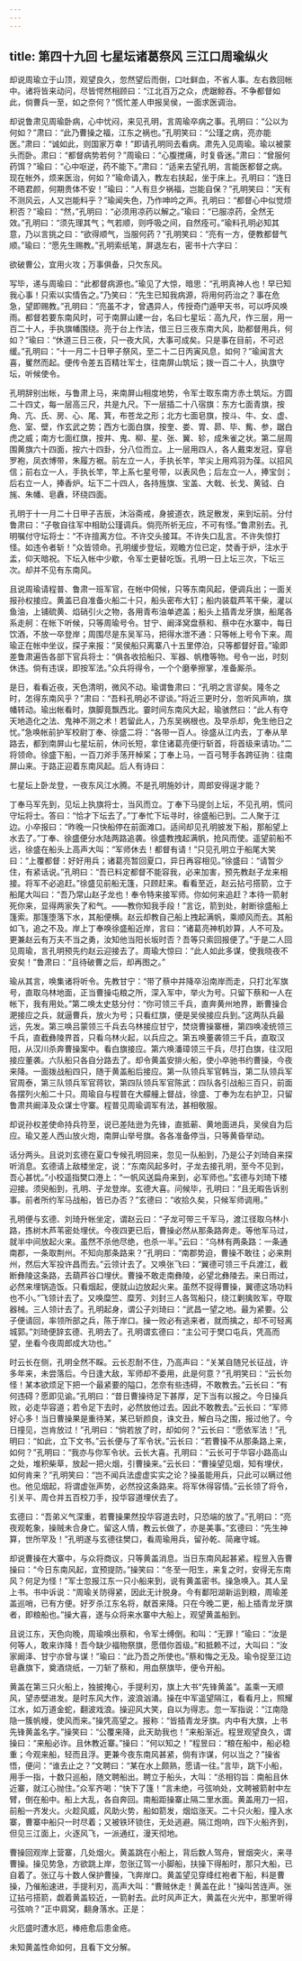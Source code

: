```yaml
---
---
---
```

title: 第四十九回 七星坛诸葛祭风 三江口周瑜纵火
---

却说周瑜立于山顶，观望良久，忽然望后而倒，口吐鲜血，不省人事。左右救回帐中。诸将皆来动问，尽皆愕然相顾曰：“江北百万之众，虎踞鲸吞。不争都督如此，倘曹兵一至，如之奈何？”慌忙差人申报吴侯，一面求医调治。

却说鲁肃见周瑜卧病，心中忧闷，来见孔明，言周瑜卒病之事。孔明曰：“公以为何如？”肃曰：“此乃曹操之福，江东之祸也。”孔明笑曰：“公瑾之病，亮亦能医。”肃曰：“诚如此，则国家万幸！”即请孔明同去看病。肃先入见周瑜。瑜以被蒙头而卧。肃曰：“都督病势若何？”周瑜曰：“心腹搅痛，时复昏迷。”肃曰：“曾服何药饵？”瑜曰：“心中呕逆，药不能下。”肃曰：“适来去望孔明，言能医都督之病。现在帐外，烦来医治，何如？”瑜命请入，教左右扶起，坐于床上。孔明曰：“连日不晤君颜，何期贵体不安！”瑜曰：“人有旦夕祸福，岂能自保？”孔明笑曰：“天有不测风云，人又岂能料乎？”瑜闻失色，乃作呻吟之声。孔明曰：“都督心中似觉烦积否？”瑜曰：“然，”孔明曰：“必须用凉药以解之。”瑜曰：“已服凉药，全然无效。”孔明曰：“须先理其气；气若顺，则呼吸之间，自然痊可。”瑜料孔明必知其意，乃以言挑之曰：“欲得顺气，当服何药？”孔明笑曰：“亮有一方，便教都督气顺。”瑜曰：“愿先生赐教。”孔明索纸笔，屏退左右，密书十六字曰：

欲破曹公，宜用火攻；万事俱备，只欠东风。

写毕，递与周瑜曰：“此都督病源也。”瑜见了大惊，暗思：“孔明真神人也！早已知我心事！只索以实情告之。”乃笑曰：“先生已知我病源，将用何药治之？事在危急，望即赐教。”孔明曰：“亮虽不才，曾遇异人，传授奇门遁甲天书，可以呼风唤雨。都督若要东南风时，可于南屏山建一台，名曰七星坛：高九尺，作三层，用一百二十人，手执旗幡围绕。亮于台上作法，借三日三夜东南大风，助都督用兵，何如？”瑜曰：“休道三日三夜，只一夜大风，大事可成矣。只是事在目前，不可迟缓。”孔明曰：“十一月二十日甲子祭风，至二十二日丙寅风息，如何？”瑜闻言大喜，矍然而起。便传令差五百精壮军士，往南屏山筑坛；拨一百二十人，执旗守坛，听候使令。

孔明辞别出帐，与鲁肃上马，来南屏山相度地势，令军士取东南方赤土筑坛。方圆二十四丈，每一层高三尺，共是九尺。下一层插二十八宿旗：东方七面青旗，按角、亢、氏、房、心、尾、箕，布苍龙之形；北方七面皂旗，按斗、牛、女、虚、危、室、壁，作玄武之势；西方七面白旗，按奎、娄、胃、昴、毕、觜、参，踞白虎之威；南方七面红旗，按井、鬼、柳、星、张、翼、轸，成朱雀之状。第二层周围黄旗六十四面，按六十四卦，分八位而立。上一层用四人，各人戴束发冠，穿皂罗袍，凤衣博带，朱履方裾。前左立一人，手执长竿，竿尖上用鸡羽为葆。以招风信；前右立一人，手执长竿，竿上系七星号带，以表风色；后左立一人，捧宝剑；后右立一人，捧香炉。坛下二十四人，各持旌旗、宝盖、大戟、长戈、黄钺、白旄、朱幡、皂纛，环绕四面。

孔明于十一月二十日甲子吉辰，沐浴斋戒，身披道衣，跣足散发，来到坛前。分付鲁肃曰：“子敬自往军中相助公瑾调兵。倘亮所祈无应，不可有怪。”鲁肃别去。孔明嘱付守坛将士：“不许擅离方位。不许交头接耳。不许失口乱言。不许失惊打怪。如违令者斩！”众皆领命。孔明缓步登坛，观瞻方位已定，焚香于炉，注水于盂，仰天暗祝。下坛入帐中少歇，令军士更替吃饭。孔明一日上坛三次，下坛三次。却并不见有东南风。

且说周瑜请程普、鲁肃一班军官，在帐中伺候，只等东南风起，便调兵出；一面关报孙权接应。黄盖已自准备火船二十只，船头密布大钉；船内装载芦苇干柴，灌以鱼油，上铺硫黄、焰硝引火之物，各用青布油单遮盖；船头上插青龙牙旗，船尾各系走舸：在帐下听候，只等周瑜号令。甘宁、阚泽窝盘蔡和、蔡中在水寨中，每日饮酒，不放一卒登岸；周围尽是东吴军马，把得水泄不通：只等帐上号令下来。周瑜正在帐中坐议，探子来报：“吴侯船只离寨八十五里停泊，只等都督好音。”瑜即差鲁肃遍告各部下官兵将士：“俱各收拾船只、军器、帆橹等物。号令一出，时刻休违。倘有违误，即按军法。”众兵将得令，一个个磨拳擦掌，准备厮杀。

是日，看看近夜，天色清明，微风不动。瑜谓鲁肃曰：“孔明之言谬矣。隆冬之时，怎得东南风乎？”肃曰：“吾料孔明必不谬谈。”将近三更时分，忽听风声响，旗幡转动。瑜出帐看时，旗脚竟飘西北。霎时间东南风大起，瑜骇然曰：“此人有夺天地造化之法、鬼神不测之术！若留此人，乃东吴祸根也。及早杀却，免生他日之忧。”急唤帐前护军校尉丁奉、徐盛二将：“各带一百人。徐盛从江内去，丁奉从旱路去，都到南屏山七星坛前，休问长短，拿住诸葛亮便行斩首，将首级来请功。”二将领命。徐盛下船，一百刀斧手荡开棹桨；丁奉上马，一百弓弩手各跨征驹：往南屏山来。于路正迎着东南风起。后人有诗曰：

七星坛上卧龙登，一夜东风江水腾。不是孔明施妙计，周郎安得逞才能？

丁奉马军先到，见坛上执旗将士，当风而立。丁奉下马提剑上坛，不见孔明，慌问守坛将士。答曰：“恰才下坛去了。”丁奉忙下坛寻时，徐盛船已到。二人聚于江边。小卒报曰：“昨晚一只快船停在前面滩口。适间却见孔明披发下船，那船望上水去了。”丁奉、徐盛便分水陆两路追袭。徐盛教拽起满帆，抢风而使。遥望前船不远，徐盛在船头上高声大叫：“军师休去！都督有请！”只见孔明立于船尾大笑曰：“上覆都督：好好用兵；诸葛亮暂回夏口，异日再容相见。”徐盛曰：“请暂少住，有紧话说。”孔明曰：“吾已料定都督不能容我，必来加害，预先教赵子龙来相接。将军不必追赶。”徐盛见前船无篷，只顾赶来。看看至近，赵云拈弓搭箭，立于船尾大叫曰：“吾乃常山赵子龙也！奉令特来接军师。你如何来追赶？本待一箭射死你来，显得两家失了和气。——教你知我手段！”言讫，箭到处，射断徐盛船上篷索。那篷堕落下水，其船便横。赵云却教自己船上拽起满帆，乘顺风而去。其船如飞，追之不及。岸上丁奉唤徐盛船近岸，言曰：“诸葛亮神机妙算，人不可及。更兼赵云有万夫不当之勇，汝知他当阳长坂时否？吾等只索回报便了。”于是二人回见周瑜，言孔明预先约赵云迎接去了。周瑜大惊曰：“此人如此多谋，使我晓夜不安矣！”鲁肃曰：“且待破曹之后，却再图之。”

瑜从其言，唤集诸将听令。先教甘宁：“带了蔡中并降卒沿南岸而走，只打北军旗号，直取乌林地面，正当曹操屯粮之所，深入军中，举火为号。只留下蔡和一人在帐下，我有用处。”第二唤太史慈分付：“你可领三千兵，直奔黄州地界，断曹操合淝接应之兵，就逼曹兵，放火为号；只看红旗，便是吴侯接应兵到。”这两队兵最远，先发。第三唤吕蒙领三千兵去乌林接应甘宁，焚烧曹操寨栅，第四唤凌统领三千兵，直截彝陵界首，只看乌林火起，以兵应之。第五唤董袭领三千兵，直取汉阳，从汉川杀奔曹操案中。看白旗接应。第六唤潘璋领三千兵，尽打白旗，往汉阳接应董袭。六队船只各自分路去了。却令黄盖安排火船，使小卒驰书约曹操，今夜来降。一面拨战船四只，随于黄盖船后接应。第一队领兵军官韩当，第二队领兵军官周泰，第三队领兵军官蒋钦，第四队领兵军官陈武：四队各引战船三百只，前面各摆列火船二十只。周瑜自与程普在大艨艟上督战，徐盛、丁奉为左右护卫，只留鲁肃共阚泽及众谋士守寨。程普见周瑜调军有法，甚相敬服。

却说孙权差使命持兵符至，说已差陆逊为先锋，直抵蕲、黄地面进兵，吴侯自为后应。瑜又差人西山放火炮，南屏山举号旗。各各准备停当，只等黄昏举动。

话分两头。且说刘玄德在夏口专候孔明回来，忽见一队船到，乃是公子刘琦自来探听消息。玄德请上敌楼坐定，说：“东南风起多时，子龙去接孔明，至今不见到，吾心甚忧。”小校遥指樊口港上：“一帆风送扁舟来到，必军师也。”玄德与刘琦下楼迎接。须臾船到，孔明、子龙登岸。玄德大喜。问候毕，孔明曰：“且无暇告诉别事。前者所约军马战船，皆已办否？”玄德曰：“收拾久矣，只候军师调用。”

孔明便与玄德、刘琦升帐坐定，谓赵云曰：“子龙可带三千军马，渡江径取乌林小路，拣树木芦苇密处埋伏。今夜四更已后，曹操必然从那条路奔走。等他军马过，就半中间放起火来。虽然不杀他尽绝，也杀一半。”云曰：“乌林有两条路：一条通南郡，一条取荆州。不知向那条路来？”孔明曰：“南郡势迫，曹操不敢往；必来荆州，然后大军投许昌而去。”云领计去了。又唤张飞曰：“翼德可领三千兵渡江，截断彝陵这条路，去葫芦谷口埋伏。曹操不敢走南彝陵，必望北彝陵去。来日雨过，必然来埋锅造饭。只看烟起，便就山边放起火来。虽然不捉得曹操，翼德这场功料也不小。”飞领计去了。又唤糜竺、糜芳、刘封三人各驾船只，绕江剿擒败军，夺取器械。三人领计去了。孔明起身，谓公子刘琦曰：“武昌一望之地。最为紧要。公子便请回，率领所部之兵，陈于岸口。操一败必有逃来者，就而擒之，却不可轻离城郭。”刘琦便辞玄德、孔明去了。孔明谓玄德曰：“主公可于樊口屯兵，凭高而望，坐看今夜周郎成大功也。”

时云长在侧，孔明全然不睬。云长忍耐不住，乃高声曰：“关某自随兄长征战，许多年来，未尝落后。今日逢大敌，军师却不委用，此是何意？”孔明笑曰：“云长勿怪！某本欲烦足下把一个最紧要的隘口，怎奈有些违碍，不敢教去。”云长曰：“有何违碍？愿即见谕。”孔明曰：“昔日曹操待足下甚厚，足下当有以报之。今日操兵败，必走华容道；若令足下去时，必然放他过去。因此不敢教去。”云长曰：“军师好心多！当日曹操果是重待某，某已斩颜良，诛文丑，解白马之围，报过他了。今日撞见，岂肯放过！”孔明曰：“倘若放了时，却如何？”云长曰：“愿依军法！”孔明曰：“如此，立下文书。”云长便与了军令状。”云长曰：“若曹操不从那条路上来，如何？”孔明曰：“我亦与你军令状。云长大喜。孔明曰：“云长可于华容小路高山之处，堆积柴草，放起一把火烟，引曹操来。”云长曰：“曹操望见烟，知有埋伏，如何肯来？”孔明笑曰：“岂不闻兵法虚虚实实之论？操虽能用兵，只此可以瞒过他也。他见烟起，将谓虚张声势，必然投这条路来。将军休得容情。”云长领了将令，引关平、周仓并五百校刀手，投华容道埋伏去了。

玄德曰：“吾弟义气深重，若曹操果然投华容道去时，只恐端的放了。”孔明曰：“亮夜观乾象，操贼未合身亡。留这人情，教云长做了，亦是美事。”玄德曰：“先生神算，世所罕及！”孔明遂与玄德往樊口，看周瑜用兵，留孙乾、简雍守城。

却说曹操在大寨中，与众将商议，只等黄盖消息。当日东南风起甚紧。程昱入告曹操曰：“今日东南风起，宜预提防。”操笑曰：“冬至一阳生，来复之时，安得无东南风？何足为怪！”军士忽报江东一只小船来到，说有黄盖密书。操急唤入。其人呈上书。书中诉说：“周瑜关防得紧，因此无计脱身。今有鄱阳湖新运到粮，周瑜差盖巡哨，已有方便。好歹杀江东名将，献首来降。只在今晚二更，船上插青龙牙旗者，即粮船也。”操大喜，遂与众将来水寨中大船上，观望黄盖船到。

且说江东，天色向晚，周瑜唤出蔡和，令军士缚倒。和叫：“无罪！”瑜曰：“汝是何等人，敢来诈降！吾今缺少福物祭旗，愿借你首级。”和抵赖不过，大叫曰：“汝家阚泽、甘宁亦曾与谋！”瑜曰：“此乃吾之所使也。”蔡和悔之无及。瑜令捉至江边皂纛旗下，奠酒烧纸，一刀斩了蔡和，用血祭旗毕，便令开船。

黄盖在第三只火船上，独披掩心，手提利刃，旗上大书“先锋黄盖”。盖乘一天顺风，望赤壁进发。是时东风大作，波浪汹涌。操在中军遥望隔江，看看月上，照耀江水，如万道金蛇，翻波戏浪。操迎风大笑，自以为得志。忽一军指说：“江南隐隐一簇帆幔，使风而来。”操凭高望之。报称：“皆插青龙牙旗。内中有大旗，上书先锋黄盖名字。”操笑曰：“公覆来降，此天助我也！”来船渐近。程昱观望良久，谓操曰：“来船必诈。且休教近寨。”操曰：“何以知之！”程昱曰：“粮在船中，船必稳重；今观来船，轻而且浮。更兼今夜东南风甚紧，倘有诈谋，何以当之？”操省悟，便问：“谁去止之？”文聘曰：“某在水上颇熟，愿请一往。”言毕，跳下小船，用手一指，十数只巡船，随文聘船出。聘立于船头，大叫：“丞相钧旨：南船且休近寨，就江心抛住。”众军齐喝：“快下了篷！”言未绝，弓弦响处，文聘被箭射中左臂，倒在船中。船上大乱，各自奔回。南船距操寨止隔二里水面。黄盖用刀一招，前船一齐发火。火趁风威，风助火势，船如箭发，烟焰涨天。二十只火船，撞入水寨，曹寨中船只一时尽着；又被铁环锁住，无处逃避。隔江炮响，四下火船齐到，但见三江面上，火逐风飞，一派通红，漫天彻地。

曹操回观岸上营寨，几处烟火。黄盖跳在小船上，背后数人驾舟，冒烟突火，来寻曹操。操见势急，方欲跳上岸，忽张辽驾一小脚船，扶操下得船时，那只大船，已自着了。张辽与十数人保护曹操，飞奔岸口。黄盖望见穿绛红袍者下船，料是曹操，乃催船速进，手提利刃，高声大叫：“曹贼休走！黄盖在此！”操叫苦连声。张辽拈弓搭箭，觑着黄盖较近，一箭射去。此时风声正大，黄盖在火光中，那里听得弓弦响？”正中肩窝，翻身落水。正是：

火厄盛时遭水厄，棒疮愈后患金疮。

未知黄盖性命如何，且看下文分解。